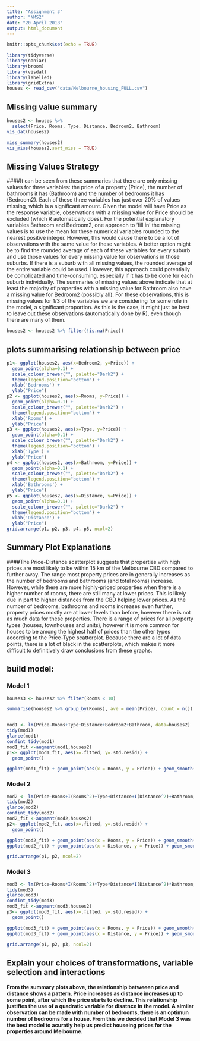 ---
title: "Assignment 3"
author: "NMS2"
date: "20 April 2018"
output: html_document
---

```{r setup, include=FALSE}
knitr::opts_chunk$set(echo = TRUE)
```



```{r, echo = FALSE, include=FALSE}
library(tidyverse)
library(naniar)
library(broom)
library(visdat)
library(labelled)
library(gridExtra)
houses <- read_csv("data/Melbourne_housing_FULL.csv")
```


## Missing value summary
```{r}
houses2 <- houses %>%
  select(Price, Rooms, Type, Distance, Bedroom2, Bathroom)
vis_dat(houses2)
```

```{r}
miss_summary(houses2)
vis_miss(houses2,sort_miss = TRUE)
```

## Missing Values Strategy
####It can be seen from these summaries that there are only missing values for three variables: the price of a property (Price), the number of bathrooms it has (Bathroom) and the number of bedrooms it has (Bedroom2). Each of these three variables has just over 20% of values missing, which is a significant amount. Given the model will have Price as the response variable, observations with a missing value for Price should be excluded (which R automatically does). For the potential explanatory variables Bathroom and Bedroom2, one approach to 'fill in' the missing values is to use the mean for these numerical variables rounded to the nearest positive integer. However, this would cause there to be a lot of observations with the same value for these variables. A better option might be to find the rounded average of each of these variables for every suburb and use those values for every missing value for observations in those suburbs. If there is a suburb with all missing values, the rounded average of the entire variable could be used. However, this approach could potentially be complicated and time-consuming, especially if it has to be done for each suburb individually. The summaries of missing values above indicate that at least the majority of properties with a missing value for Bathroom also have a missing value for Bedroom2 (possibly all). For these observations, this is missing values for 1/3 of the variables we are considering for some role in the model, a significant proportion. As this is the case, it might just be best to leave out these observations (automatically done by R), even though there are many of them.

```{r}
houses2 <- houses2 %>% filter(!is.na(Price))
```

## plots summarising relationship between price
```{r}
p1<- ggplot(houses2, aes(x=Bedroom2, y=Price)) + 
  geom_point(alpha=0.1) + 
  scale_colour_brewer("", palette="Dark2") +
  theme(legend.position="bottom") + 
  xlab('Bedrooms') + 
  ylab("Price")
p2 <- ggplot(houses2, aes(x=Rooms, y=Price)) + 
  geom_point(alpha=0.1) + 
  scale_colour_brewer("", palette="Dark2") +
  theme(legend.position="bottom") + 
  xlab('Rooms') + 
  ylab("Price")
p3 <- ggplot(houses2, aes(x=Type, y=Price)) + 
  geom_point(alpha=0.1) +
  scale_colour_brewer("", palette="Dark2") +
  theme(legend.position="bottom") + 
  xlab('Type') + 
  ylab("Price")
p4 <- ggplot(houses2, aes(x=Bathroom, y=Price)) + 
  geom_point(alpha=0.1) + 
  scale_colour_brewer("", palette="Dark2") +
  theme(legend.position="bottom") + 
  xlab('Bathrooms') + 
  ylab("Price") 
p5 <- ggplot(houses2, aes(x=Distance, y=Price)) + 
  geom_point(alpha=0.1) + 
  scale_colour_brewer("", palette="Dark2") +
  theme(legend.position="bottom") + 
  xlab('Distance') + 
  ylab("Price")
grid.arrange(p1, p2, p3, p4, p5, ncol=2)
```

## Summary Plot Explanations
####The Price-Distance scatterplot suggests that properties with high prices are most likely to be within 15 km of the Melbourne CBD compared to further away. The range most property prices are in generally increases as the number of bedrooms and bathrooms (and total rooms) increase. However, while there are more highly-priced properties when there is a higher number of rooms, there are still many at lower prices. This is likely due in part to higher distances from the CBD helping lower prices. As the number of bedrooms, bathrooms and rooms increases even further, property prices mostly are at lower levels than before, however there is not as much data for these properties. There is a range of prices for all property types (houses, townhouses and units), however it is more common for houses to be among the highest half of prices than the other types according to the Price-Type scatterplot. Because there are a lot of data points, there is a lot of black in the scatterplots, which makes it more difficult to definitively draw conclusions from these graphs.


## build model:
### Model 1
```{r}
houses3 <- houses2 %>% filter(Rooms < 10)

summarise(houses2 %>% group_by(Rooms), ave = mean(Price), count = n())


mod1 <- lm(Price~Rooms+Type+Distance+Bedroom2+Bathroom, data=houses2)
tidy(mod1)
glance(mod1)
confint_tidy(mod1)
mod1_fit <-augment(mod1,houses2)
p1<- ggplot(mod1_fit, aes(x=.fitted, y=.std.resid)) + 
  geom_point()

ggplot(mod1_fit) + geom_point(aes(x = Rooms, y = Price)) + geom_smooth(aes(x = Rooms, y =.fitted))
```

### Model 2
```{r}
mod2 <- lm(Price~Rooms+I(Rooms^2)+Type+Distance+I(Distance^2)+Bathroom, data=houses2)
tidy(mod2)
glance(mod2)
confint_tidy(mod2)
mod2_fit <-augment(mod2,houses2)
p2<- ggplot(mod2_fit, aes(x=.fitted, y=.std.resid)) + 
  geom_point()

ggplot(mod2_fit) + geom_point(aes(x = Rooms, y = Price)) + geom_smooth(aes(x = Rooms, y =.fitted))
ggplot(mod2_fit) + geom_point(aes(x = Distance, y = Price)) + geom_smooth(aes(x = Distance, y =.fitted))

grid.arrange(p1, p2, ncol=2)
```

### Model 3
```{r}
mod3 <- lm(Price~Rooms*I(Rooms^2)*Type*Distance*I(Distance^2)*Bathroom, data=houses2)
tidy(mod3)
glance(mod3)
confint_tidy(mod3)
mod3_fit <-augment(mod3,houses2)
p3<- ggplot(mod3_fit, aes(x=.fitted, y=.std.resid)) + 
  geom_point()

ggplot(mod3_fit) + geom_point(aes(x = Rooms, y = Price)) + geom_smooth(aes(x = Rooms, y =.fitted))
ggplot(mod3_fit) + geom_point(aes(x = Distance, y = Price)) + geom_smooth(aes(x = Distance, y =.fitted))

grid.arrange(p1, p2, p3, ncol=2)
```

## Explain your choices of transformations, variable selection and interactions

#### From the summary plots above, the relationship betweeen price and distance shows a pattern. Price increases as distance increases up to some point, after which the price starts to decline. This relationship justifies the use of a quadratic variable for disatnce in the model. A similar observation can be made with number of bedrooms, there is an optimun number of bedrooms for a house. From this we decided that Model 3 was the best model to acuratly help us predict houseing prices for the properties around Melbourne. 



